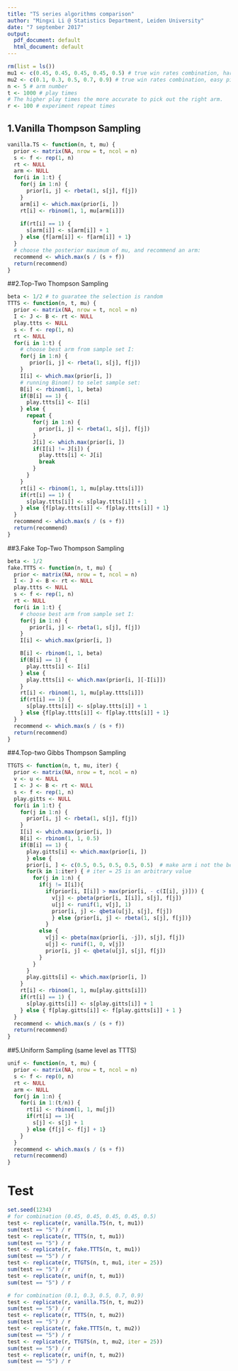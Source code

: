 ```yaml
---
title: "TS series algorithms comparison"
author: "Mingxi Li @ Statistics Department, Leiden University"
date: "7 september 2017"
output:
  pdf_document: default
  html_document: default
---
```


```r
rm(list = ls())
mu1 <- c(0.45, 0.45, 0.45, 0.45, 0.5) # true win rates combination, hard picking
mu2 <- c(0.1, 0.3, 0.5, 0.7, 0.9) # true win rates combination, easy picking
n <- 5 # arm number
t <- 1000 # play times
# The higher play times the more accurate to pick out the right arm.
r <- 100 # experiment repeat times
```

## 1.Vanilla Thompson Sampling

```r
vanilla.TS <- function(n, t, mu) {
  prior <- matrix(NA, nrow = t, ncol = n)
  s <- f <- rep(1, n)
  rt <- NULL
  arm <- NULL
  for(i in 1:t) {
    for(j in 1:n) {
      prior[i, j] <- rbeta(1, s[j], f[j])
    }
    arm[i] <- which.max(prior[i, ])
    rt[i] <- rbinom(1, 1, mu[arm[i]])
    
    if(rt[i] == 1) {
      s[arm[i]] <- s[arm[i]] + 1
    } else {f[arm[i]] <- f[arm[i]] + 1}
  }
  # choose the posterior maximum of mu, and recommend an arm:
  recommend <- which.max(s / (s + f))
  return(recommend)
}
```

##2.Top-Two Thompson Sampling

```r
beta <- 1/2 # to guaratee the selection is random
TTTS <- function(n, t, mu) {
  prior <- matrix(NA, nrow = t, ncol = n)
  I <- J <- B <- rt <- NULL
  play.ttts <- NULL
  s <- f <- rep(1, n)
  rt <- NULL
  for(i in 1:t) {
    # choose best arm from sample set I:
    for(j in 1:n) {
       prior[i, j] <- rbeta(1, s[j], f[j])
    }
    I[i] <- which.max(prior[i, ])
    # running Binom() to selet sample set:
    B[i] <- rbinom(1, 1, beta)
    if(B[i] == 1) {
      play.ttts[i] <- I[i]
    } else {
      repeat {
        for(j in 1:n) {
          prior[i, j] <- rbeta(1, s[j], f[j])
        }
        J[i] <- which.max(prior[i, ])
        if(I[i] != J[i]) {
          play.ttts[i] <- J[i]
          break
        }
      }
    }
    rt[i] <- rbinom(1, 1, mu[play.ttts[i]])
    if(rt[i] == 1) {
      s[play.ttts[i]] <- s[play.ttts[i]] + 1
    } else {f[play.ttts[i]] <- f[play.ttts[i]] + 1}
  }
  recommend <- which.max(s / (s + f))
  return(recommend)
}
```

##3.Fake Top-Two Thompson Sampling

```r
beta <- 1/2
fake.TTTS <- function(n, t, mu) {
  prior <- matrix(NA, nrow = t, ncol = n)
  I <- J <- B <- rt <- NULL
  play.ttts <- NULL
  s <- f <- rep(1, n)
  rt <- NULL
  for(i in 1:t) {
    # choose best arm from sample set I:
    for(j in 1:n) {
       prior[i, j] <- rbeta(1, s[j], f[j])
    }
    I[i] <- which.max(prior[i, ])

    B[i] <- rbinom(1, 1, beta)
    if(B[i] == 1) {
      play.ttts[i] <- I[i]
    } else {
      play.ttts[i] <- which.max(prior[i, ][-I[i]])
    }
    rt[i] <- rbinom(1, 1, mu[play.ttts[i]])
    if(rt[i] == 1) {
      s[play.ttts[i]] <- s[play.ttts[i]] + 1
    } else {f[play.ttts[i]] <- f[play.ttts[i]] + 1}
  }
  recommend <- which.max(s / (s + f))
  return(recommend)
}
```

##4.Top-two Gibbs Thompson Sampling

```r
TTGTS <- function(n, t, mu, iter) {
  prior <- matrix(NA, nrow = t, ncol = n)
  v <- u <- NULL
  I <- J <- B <- rt <- NULL
  s <- f <- rep(1, n)
  play.gitts <- NULL
  for(i in 1:t) {
    for(j in 1:n) {
      prior[i, j] <- rbeta(1, s[j], f[j])
    }
    I[i] <- which.max(prior[i, ])
    B[i] <- rbinom(1, 1, 0.5)
    if(B[i] == 1) {
      play.gitts[i] <- which.max(prior[i, ])
      } else {
      prior[i, ] <- c(0.5, 0.5, 0.5, 0.5, 0.5)  # make arm i not the best
      for(k in 1:iter) { # iter = 25 is an arbitrary value
        for(j in 1:n) {
          if(j != I[i]){
            if(prior[i, I[i]] > max(prior[i, - c(I[i], j)])) {
              v[j] <- pbeta(prior[i, I[i]], s[j], f[j])
              u[j] <- runif(1, v[j], 1)
              prior[i, j] <- qbeta(u[j], s[j], f[j])
              } else {prior[i, j] <- rbeta(1, s[j], f[j])}
            }
          else {
            v[j] <- pbeta(max(prior[i, -j]), s[j], f[j])
            u[j] <- runif(1, 0, v[j])
            prior[i, j] <- qbeta(u[j], s[j], f[j])
          }
        }
      }
      play.gitts[i] <- which.max(prior[i, ])
    }
    rt[i] <- rbinom(1, 1, mu[play.gitts[i]]) 
    if(rt[i] == 1) {
      s[play.gitts[i]] <- s[play.gitts[i]] + 1
    } else { f[play.gitts[i]] <- f[play.gitts[i]] + 1 }
  }
  recommend <- which.max(s / (s + f))
  return(recommend)
} 
```

##5.Uniform Sampling (same level as TTTS)

```r
unif <- function(n, t, mu) {
  prior <- matrix(NA, nrow = t, ncol = n)
  s <- f <- rep(0, n)
  rt <- NULL
  arm <- NULL
  for(j in 1:n) {
    for(i in 1:(t/n)) {
      rt[i] <- rbinom(1, 1, mu[j])
      if(rt[i] == 1){
        s[j] <- s[j] + 1
      } else {f[j] <- f[j] + 1}
    }
  }
  recommend <- which.max(s / (s + f))
  return(recommend)
}
```

# Test

```r
set.seed(1234)
# for combination (0.45, 0.45, 0.45, 0.45, 0.5)
test <- replicate(r, vanilla.TS(n, t, mu1))
sum(test == "5") / r
test <- replicate(r, TTTS(n, t, mu1))
sum(test == "5") / r 
test <- replicate(r, fake.TTTS(n, t, mu1))
sum(test == "5") / r
test <- replicate(r, TTGTS(n, t, mu1, iter = 25))
sum(test == "5") / r 
test <- replicate(r, unif(n, t, mu1))
sum(test == "5") / r 

# for combination (0.1, 0.3, 0.5, 0.7, 0.9)
test <- replicate(r, vanilla.TS(n, t, mu2))
sum(test == "5") / r
test <- replicate(r, TTTS(n, t, mu2))
sum(test == "5") / r 
test <- replicate(r, fake.TTTS(n, t, mu2))
sum(test == "5") / r
test <- replicate(r, TTGTS(n, t, mu2, iter = 25))
sum(test == "5") / r 
test <- replicate(r, unif(n, t, mu2))
sum(test == "5") / r 
```